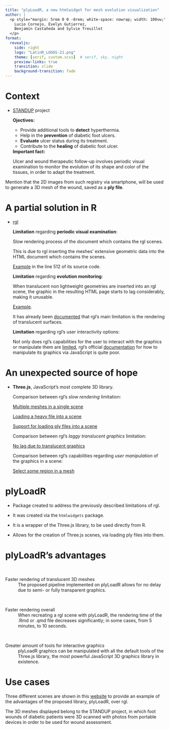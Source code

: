 ```yaml
---
title: "plyLoadR, a new htmlwidget for mesh evolution visualization"
author: |
  <p style="margin: 5rem 0 0 -8rem; white-space: nowrap; width: 100vw;">
    Lucio Cornejo, Evelyn Gutierrez,
    Benjamín Castañeda and Sylvie Treuillet
  </p>
format: 
  revealjs:
    side: right
    logo: "LatinR_LOGOS-21.png"
    theme: [serif, custom.scss]  # serif, sky, night
    preview-links: true
    transition: slide
    background-transition: fade
---
```


# Context {.topitop}

::: {.fragment}
<ul>
<li>
[STANDUP](https://www.standupproject.eu/) project

::: {.standup .fragment .fade-in-then-out}
<strong>Ojectives:</strong>
<ul>
<li>Provide additional tools to **detect** hyperthermia.</li>
<li>Help in the **prevention** of diabetic foot ulcers.</li>
<li>**Evaluate** ulcer status during its treatment.</li>
<li>Contribute to the **healing** of diabetic foot ulcer. </li>
</ul>
:::

::: {.standup .fragment .fade-in-then-out}
<strong>Important fact:</strong>
<p>
Ulcer and wound therapeutic follow-up involves 
[periodic visual examination]{.highlight} to monitor the 
[evolution]{.highlight}
of its shape and color of the tissues, in order to adapt the treatment. 
</p>
:::

</li>
</ul>
:::

::: {.notes}
Mention that the 2D images from such registry via smartphone, 
will be used to generate a 3D mesh of the wound, saved as a **ply file**.
:::

# A partial solution in R {.topitop}

<ul>
<li>
[rgl](https://mran.microsoft.com/snapshot/2018-04-25/web/packages/rgl/vignettes/rgl.html)

::: {.rgl-limitation .fragment .fade-in-then-out}
**Limitation** regarding **periodic visual examination**:

[Slow rendering]{.highlight} process of the
document which contains the rgl scenes.

This is due to rgl inserting the meshes' extensive geometric data 
into the HTML document which contains the scenes.

[Example](https://plyloadr-rgl-comparison-example.netlify.app/)
in the line 512 of its source code.
:::

::: {.rgl-limitation .fragment .fade-in-then-out}
**Limitation** regarding **evolution monitoring**:

When translucent non lightweight geometries are inserted into an rgl scene, the
graphic in the resulting HTML page starts to lag considerably, making it unusable.

[Example](https://plyloadr-rgl-comparison-example.netlify.app/#rgl-graphic).

It has already been 
[documented](http://natverse.org/nat/articles/plotly.html)
that rgl's main limitation is the 
rendering of translucent surfaces.
:::

::: {.rgl-limitation .fragment .fade-in-then-out}
**Limitation** regarding rgl's user interactivity options:

Not only does rgl's capabilities for the user to interact with
the graphics or manipulate them are 
[limited](https://cran.r-project.org/web/packages/rgl/vignettes/WebGL.html),
rgl's official [documentation](https://dmurdoch.github.io/rgl/rglClass/) 
for how to manipulate its graphics via JavaScript is quite poor.
:::

</li>
</ul>

# An unexpected source of hope {.topitop}

<ul>
<li>
**Three.js**, JavaScript's most complete 3D library.

::: {.three-js-advantage .fragment .fade-in-then-out}
Comparison between rgl's *slow rendering* limitation:

[Multiple meshes in a single scene](https://threejs.org/examples/#webgl_performance_static)

[Loading a heavy file into a scene](https://threejs.org/examples/#webgl_loader_gltf)

[Support for loading ply files into a scene](https://threejs.org/examples/#webgl_loader_ply)
:::

::: {.three-js-advantage .fragment .fade-in-then-out}
Comparison between rgl's *laggy translucent graphics* limitation:

[No lag due to translucent graphics](https://threejs.org/examples/#webgl_buffergeometry_rawshader)
:::

::: {.three-js-advantage .fragment .fade-in-then-out}
Comparison between rgl's capabilities regarding *user manipulation* 
of the graphics in a scene:

[Select some region in a mesh](https://gkjohnson.github.io/three-mesh-bvh/example/bundle/collectTriangles.html)
:::

</li>
</ul>

# plyLoadR 

- Package created to address the previously described limitations of rgl.

- It was created via the `htmlwidgets` package.

- It is a wrapper of the Three.js library, to be used directly from R.

- Allows for the creation of Three.js scenes, via loading ply files into them.

# plyLoadR's advantages {.smaller}

<br>
<dl>

::: {.fragment .fade-in}
<dt>Faster rendering of translucent 3D meshes</dt>
<dd>
The proposed pipeline implemented on plyLoadR allows for
no delay due to semi- or fully transparent graphics.
</dd>
<br>
:::

::: {.fragment .fade-in}
<dt>Faster rendering overall</dt>
<dd>
When recreating a rgl scene with plyLoadR, the rendering time of the .Rmd or .qmd
file decreases significantly; in some cases, from 5 minutes, to 10 seconds.
</dd>
<br>
:::

::: {.fragment .fade-in}
<dt>Greater amount of tools for interactive graphics</dt>
<dd>
plyLoadR graphics can be manipulated with all the default tools of the Three.js
library, the most powerful JavaScript 3D graphics library in existence.
</dd>
:::

</dl>

# Use cases 

Three different scenes are shown in this 
[website](https://plyloadr-rgl-comparison-example.netlify.app/)
to provide an example of the advantages of
the proposed library, plyLoadR, over rgl. 

The 3D meshes displayed belong to the STANDUP
project, in which foot wounds of diabetic patients were 3D scanned with photos from
portable devices in order to be used for wound assessment.







